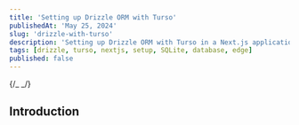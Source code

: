 ```yaml
---
title: 'Setting up Drizzle ORM with Turso'
publishedAt: 'May 25, 2024'
slug: 'drizzle-with-turso'
description: 'Setting up Drizzle ORM with Turso in a Next.js application'
tags: [drizzle, turso, nextjs, setup, SQLite, database, edge]
published: false
---
```


{/_ <RoundedImage
  src='/snippets/drizzle-with-turso.webp'
  width={800}
  height={600}
  alt='Drizzle with Turso'
/> _/}

## Introduction
